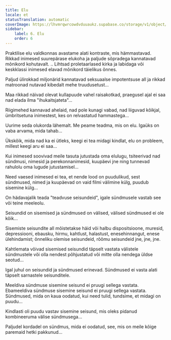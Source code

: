 ```yaml
---
title: Elu
locale: et
statusTranslation: automatic
coverImage: https://lhvmrqwrcowdvduuaukz.supabase.co/storage/v1/object/public/strapi-uploads/small_cover-tratado-de-psicologia-revolucionaria.webp-5e15e1cec4e0ebebcde5d7fc7565d8fd.webp
sidebar:
    label: 6. Elu
    order: 6
---
```

Praktilise elu valdkonnas avastame alati kontraste, mis hämmastavad. Rikkad inimesed suurepärase elukoha ja paljude sõpradega kannatavad mõnikord kohutavalt. .. Lihtsad proletaarlased kirka ja labidaga või keskklassi inimesed elavad mõnikord täielikus õnnes.

Paljud ülirokkad miljonärid kannatavad seksuaalse impotentsuse all ja rikkad matroonad nutavad kibedalt mehe truudusetust...

Maa rikkad näivad olevat kullapuude vahel raisakotkad, praegusel ajal ei saa nad elada ilma "ihukaitsjateta"...

Riigimehed kannavad ahelaid, nad pole kunagi vabad, nad liiguvad kõikjal, ümbritsetuna inimestest, kes on relvastatud hammastega...

Uurime seda olukorda lähemalt. Me peame teadma, mis on elu. Igaüks on vaba arvama, mida tahab...

Ükskõik, mida nad ka ei ütleks, keegi ei tea midagi kindlat, elu on probleem, millest keegi aru ei saa...

Kui inimesed soovivad meile tasuta jutustada oma elulugu, tsiteerivad nad sündmusi, nimesid ja perekonnanimesid, kuupäevi jne ning tunnevad rahulolu oma lugude jutustamisel...

Need vaesed inimesed ei tea, et nende lood on puudulikud, sest sündmused, nimed ja kuupäevad on vaid filmi välimine külg, puudub sisemine külg...

On hädavajalik teada "teadvuse seisundeid", igale sündmusele vastab see või teine meeleolu.

Seisundid on sisemised ja sündmused on välised, välised sündmused ei ole kõik...

Sisemiste seisundite all mõistetakse häid või halbu dispositsioone, muresid, depressiooni, ebausku, hirmu, kahtlust, halastust, enesehinnangut, enese ülehindamist; õnneliku olemise seisundeid, rõõmu seisundeid jne, jne, jne.

Kahtlemata võivad sisemised seisundid täpselt vastata välistele sündmustele või olla nendest põhjustatud või mitte olla nendega üldse seotud...

Igal juhul on seisundid ja sündmused erinevad. Sündmused ei vasta alati täpselt sarnastele seisunditele.

Meeldiva sündmuse sisemine seisund ei pruugi sellega vastata. Ebameeldiva sündmuse sisemine seisund ei pruugi sellega vastata. Sündmused, mida on kaua oodatud, kui need tulid, tundsime, et midagi on puudu...

Kindlasti oli puudu vastav sisemine seisund, mis oleks pidanud kombineeruma välise sündmusega...

Paljudel kordadel on sündmus, mida ei oodatud, see, mis on meile kõige paremaid hetki pakkunud...

